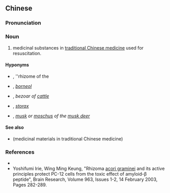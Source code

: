 {{also|开窍药}}
==Chinese==
{{zh-forms|s=开窍药|type=21}}

===Pronunciation===
{{zh-pron
|m=kāiqiào yào
|cat=n
}}

===Noun===
{{zh-noun}}

# medicinal substances in [[traditional Chinese medicine]] used for resuscitation.

====Hyponyms====
{{rel-top|hyponyms}}
* {{l|zh|石菖蒲}}, ''rhizome of the {{taxlink|Acorus gramineus|species|noshow=1}}
* {{l|zh|冰片}}, ''[[borneol]]''
* {{l|zh|牛黄}}, ''bezoar of [[cattle]]''
* {{l|zh|苏合香}}, ''[[storax]]''
* {{l|zh|麝香}}, ''[[musk]] or [[moschus]] of the [[musk deer]]''

{{rel-bottom}}

====See also====
* {{l|zh|药材}} (medicinal materials in traditional Chinese medicine)

===References===
* {{cite-book
|last=Ou
|first=Ming
|authorlink=
|coauthors=Li Yanwen
|year=1994
|title=The Traditional Chinese Drug and Its Usage
|publisher=Hai Feng Publishing Co.
|location=
|isbn=9622381995
}}
* Yoshifumi Irie, Wing Ming Keung, "Rhizoma [[acori graminei]] and its active principles protect PC-12 cells from the toxic effect of amyloid-β peptide", Brain Research, Volume 963, Issues 1-2, 14 February 2003, Pages 282-289.